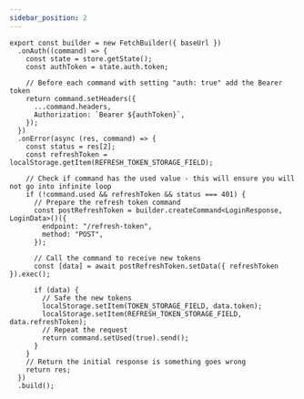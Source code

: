 ```yaml
---
sidebar_position: 2
---
```


```tsx
export const builder = new FetchBuilder({ baseUrl })
  .onAuth((command) => {
    const state = store.getState();
    const authToken = state.auth.token;

    // Before each command with setting "auth: true" add the Bearer token
    return command.setHeaders({
      ...command.headers,
      Authorization: `Bearer ${authToken}`,
    });
  })
  .onError(async (res, command) => {
    const status = res[2];
    const refreshToken = localStorage.getItem(REFRESH_TOKEN_STORAGE_FIELD);

    // Check if command has the used value - this will ensure you will not go into infinite loop
    if (!command.used && refreshToken && status === 401) {
      // Prepare the refresh token command
      const postRefreshToken = builder.createCommand<LoginResponse, LoginData>()({
        endpoint: "/refresh-token",
        method: "POST",
      });

      // Call the command to receive new tokens
      const [data] = await postRefreshToken.setData({ refreshToken }).exec();

      if (data) {
        // Safe the new tokens
        localStorage.setItem(TOKEN_STORAGE_FIELD, data.token);
        localStorage.setItem(REFRESH_TOKEN_STORAGE_FIELD, data.refreshToken);
        // Repeat the request
        return command.setUsed(true).send();
      }
    }
    // Return the initial response is something goes wrong
    return res;
  })
  .build();
```
